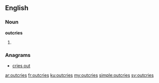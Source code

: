 ==English==

===Noun===
'''outcries'''

# {{plural of|outcry}}

===Anagrams===
* [[cries out#English|cries out]]

[[ar:outcries]]
[[fr:outcries]]
[[ku:outcries]]
[[my:outcries]]
[[simple:outcries]]
[[sv:outcries]]